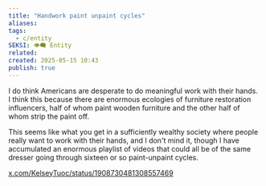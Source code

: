 ```yaml
---
title: "Handwork paint unpaint cycles"
aliases: 
tags:
  - c/entity
SEKSI: 👁️‍🗨️ Entity
related: 
created: 2025-05-15 10:43
publish: true
---
```


I do think Americans are desperate to do meaningful work with their hands. I think this because there are enormous ecologies of furniture restoration influencers, half of whom paint wooden furniture and the other half of whom strip the paint off.

This seems like what you get in a sufficiently wealthy society where people really want to work with their hands, and I don't mind it, though I have accumulated an enormous playlist of videos that could all be of the same dresser going through sixteen or so paint-unpaint cycles.

[x.com/KelseyTuoc/status/1908730481308557469](https://x.com/KelseyTuoc/status/1908730481308557469)
